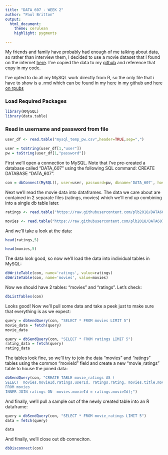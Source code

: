 ---
title: "DATA 607 - WEEK 2"
author: "Paul Britton"
output:  
  html_document:
    theme: cerulean
    highlight: pygments

---

My friends and family have probably had enough of me talking about data, so rather than interview them, I decided to use a movie dataset that I found on the internet [here](https://grouplens.org/datasets/movielens/).  I've copied the data to my [github](https://github.com/plb2018/DATA607/tree/master/ml-latest-small) and reference that copy in my code.  

I've opted to do all my MySQL work directly from R, so the only file that i have to show is a .rmd which can be found in my [here](https://github.com/plb2018/DATA607/blob/master/DATA607_week2.Rmd) in my github and [here on rpubs](http://rpubs.com/plb_lttfer/359133)


### Load Required Packages

```{r results='hide', message=FALSE, warning=FALSE}
library(RMySQL)
library(data.table)

```


### Read in username and password from file

```{r results='hide'}

user_df <- read.table("mysql_temp_pw.csv",header=TRUE,sep=",")

user = toString(user_df[1,"user"])
pw = toString(user_df[1,"password"])

```

First we'll open a connection to MySQL. Note that I've pre-created a database called "DATA_607" using the following SQL command: CREATE DATABASE "DATA_607".

```{r}
con = dbConnect(MySQL(), user=user, password=pw, dbname='DATA_607', host='localhost')


```


Next we'll read the movie data into dataframes.  The data we care about are contained in 2 separate files (ratings, movies) which we'll end up combining into a single db table later.  

```{r}


ratings <- read.table("https://raw.githubusercontent.com/plb2018/DATA607/master/ml-latest-small/ratings.csv",header = TRUE, sep = ",")

movies <- read.table("https://raw.githubusercontent.com/plb2018/DATA607/master/ml-latest-small/movies.csv",header = TRUE, sep = ",",fill = TRUE)

```

And we'll take a look at the data:

```{r}

head(ratings,5)

```

```{r}

head(movies,5)

```


The data look good, so now we'll load the data into individual tables in MySQL:


```{r results='hide'}
dbWriteTable(con, name='ratings', value=ratings)
dbWriteTable(con, name='movies', value=movies)

```

Now we should have 2 tables: "movies" and "ratings".  Let's check:

```{r}

dbListTables(con)
```

Looks good!  Now we'll pull some data and take a peek just to make sure that everything is as we expect:

```{r}

query = dbSendQuery(con, "SELECT * FROM movies LIMIT 5")
movie_data = fetch(query)
movie_data
```

```{r}

query = dbSendQuery(con, "SELECT * FROM ratings LIMIT 5")
rating_data = fetch(query)
rating_data
```

The tables look fine, so we'll try to join the data "movies" and "ratings" tables using the common "movieId" field and create a new "movie_ratings" table to house the joined data:



```{r results='hide'}

dbSendQuery(con, "CREATE TABLE movie_ratings AS (
SELECT  movies.movieId,ratings.userId, ratings.rating, movies.title,movies.genres 
FROM movies
INNER JOIN ratings ON  movies.movieId = ratings.movieId);")

```
And finally, we'll pull a sample out of the newly created table into an R dataframe:

```{r}

query = dbSendQuery(con, "SELECT * FROM movie_ratings LIMIT 5")
data = fetch(query)

data
```

And finally, we'll close out db conneciton.


```{r results='hide', message=FALSE, warning=FALSE}
dbDisconnect(con)

```
